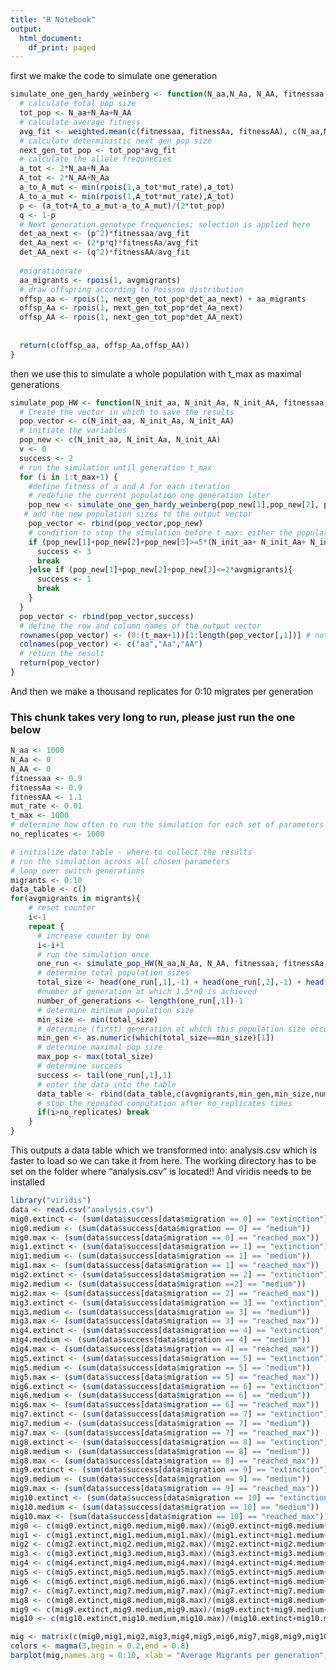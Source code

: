 ```yaml
---
title: "R Notebook"
output:
  html_document:
    df_print: paged
---
```


first we make the code to simulate one generation

```r
simulate_one_gen_hardy_weinberg <- function(N_aa,N_Aa, N_AA, fitnessaa, fitnessAa, fitnessAA, avgmigrants, mut_rate) {
  # calculate total pop size
  tot_pop <- N_aa+N_Aa+N_AA
  # calculate average fitness
  avg_fit <- weighted.mean(c(fitnessaa, fitnessAa, fitnessAA), c(N_aa,N_Aa, N_AA))
  # calculate deterministic next gen pop size
  next_gen_tot_pop <- tot_pop*avg_fit
  # calculate the allele frequnecies
  a_tot <- 2*N_aa+N_Aa
  A_tot <- 2*N_AA+N_Aa
  a_to_A_mut <- min(rpois(1,a_tot*mut_rate),a_tot)
  A_to_a_mut <- min(rpois(1,A_tot*mut_rate),A_tot)
  p <- (a_tot+A_to_a_mut-a_to_A_mut)/(2*tot_pop)
  q <- 1-p
  # Next generation genotype frequencies; selection is applied here
  det_aa_next <- (p^2)*fitnessaa/avg_fit
  det_Aa_next <- (2*p*q)*fitnessAa/avg_fit
  det_AA_next <- (q^2)*fitnessAA/avg_fit
  
  #migrationrate
  aa_migrants <- rpois(1, avgmigrants)
  # draw offspring according to Poisson distribution
  offsp_aa <- rpois(1, next_gen_tot_pop*det_aa_next) + aa_migrants
  offsp_Aa <- rpois(1, next_gen_tot_pop*det_Aa_next)
  offsp_AA <- rpois(1, next_gen_tot_pop*det_AA_next)
  
  
  return(c(offsp_aa, offsp_Aa,offsp_AA))
}
```

then we use this to simulate a whole population with t_max as maximal generations

```r
simulate_pop_HW <- function(N_init_aa, N_init_Aa, N_init_AA, fitnessaa, fitnessAa, fitnessAA, avgmigrants, mut_rate, t_max) {
  # Create the vector in which to save the results
  pop_vector <- c(N_init_aa, N_init_Aa, N_init_AA)
  # initiate the variables
  pop_new <- c(N_init_aa, N_init_Aa, N_init_AA)
  v <- 0
  success <- 2
  # run the simulation until generation t_max
  for (i in 1:t_max+1) {
    #define fitness of a and A for each iteration
    # redefine the current population one generation later
    pop_new <- simulate_one_gen_hardy_weinberg(pop_new[1],pop_new[2], pop_new[3], fitnessaa, fitnessAa, fitnessAA,avgmigrants, mut_rate)
   # add the new population sizes to the output vector
    pop_vector <- rbind(pop_vector,pop_new) 
    # condition to stop the simulation before t_max: either the population exceeds 1.5 times the original population size, or it goes extinct
    if (pop_new[1]+pop_new[2]+pop_new[3]>=5*(N_init_aa+ N_init_Aa+ N_init_AA)){
      success <- 3
      break
    }else if (pop_new[1]+pop_new[2]+pop_new[3]<=2*avgmigrants){
      success <- 1
      break
    }
  }
  pop_vector <- rbind(pop_vector,success)
  # define the row and column names of the output vector
  rownames(pop_vector) <- (0:(t_max+1))[1:length(pop_vector[,1])] # note that the vector has to be cut if the simulation stopped early
  colnames(pop_vector) <- c("aa","Aa","AA")
  # return the result
  return(pop_vector)	
}
```

And then we make a thousand replicates for 0:10 migrates per generation

### This chunk takes very long to run, please just run the one below

```r
N_aa <- 1000
N_Aa <- 0
N_AA <- 0
fitnessaa <- 0.9
fitnessAa <- 0.9
fitnessAA <- 1.1
mut_rate <- 0.01
t_max <- 1000
# determine how often to run the simulation for each set of parameters
no_replicates <- 1000

# initialize data table - where to collect the results
# run the simulation across all chosen parameters
# loop over switch generations
migrants <- 0:10
data_table <- c()
for(avgmigrants in migrants){
    # reset counter
    i<-1
    repeat {
      # increase counter by one
      i<-i+1
      # run the simulation once
      one_run <- simulate_pop_HW(N_aa,N_Aa, N_AA, fitnessaa, fitnessAa, fitnessAA, avgmigrants, mut_rate, t_max)
      # determine total population sizes
      total_size <- head(one_run[,1],-1) + head(one_run[,2],-1) + head(one_run[,3],-1)
      #number of generation at which 1.5*n0 is achieved
      number_of_generations <- length(one_run[,1])-1
      # determine minimum population size
      min_size <- min(total_size)
      # determine (first) generation at which this population size occurred
      min_gen <- as.numeric(which(total_size==min_size)[1])
      # determine maximal pop size
      max_pop <- max(total_size)
      # determine success
      success <- tail(one_run[,1],1)
      # enter the data into the table
      data_table <- rbind(data_table,c(avgmigrants,min_gen,min_size,number_of_generations,max_pop,success)) # note that we add the varying parameters (decay rate and selection coefficient) to the table too
      # stop the repeated computation after no_replicates times
      if(i>no_replicates) break
    }
}
```

This outputs a data table which we transformed into: analysis.csv which is faster to load so we can take it from here. The working directory has to be set on the folder where "analysis.csv" is located!! And viridis needs to be installed

```r
library("viridis")
data <- read.csv("analysis.csv")
mig0.extinct <- (sum(data$success[data$migration == 0] == "extinction"))
mig0.medium <- (sum(data$success[data$migration == 0] == "medium"))
mig0.max <- (sum(data$success[data$migration == 0] == "reached_max"))
mig1.extinct <- (sum(data$success[data$migration == 1] == "extinction"))
mig1.medium <- (sum(data$success[data$migration == 1] == "medium"))
mig1.max <- (sum(data$success[data$migration == 1] == "reached_max"))
mig2.extinct <- (sum(data$success[data$migration == 2] == "extinction"))
mig2.medium <- (sum(data$success[data$migration ==2] == "medium"))
mig2.max <- (sum(data$success[data$migration == 2] == "reached_max"))
mig3.extinct <- (sum(data$success[data$migration == 3] == "extinction"))
mig3.medium <- (sum(data$success[data$migration == 3] == "medium"))
mig3.max <- (sum(data$success[data$migration == 3] == "reached_max"))
mig4.extinct <- (sum(data$success[data$migration == 4] == "extinction"))
mig4.medium <- (sum(data$success[data$migration == 4] == "medium"))
mig4.max <- (sum(data$success[data$migration == 4] == "reached_max"))
mig5.extinct <- (sum(data$success[data$migration == 5] == "extinction"))
mig5.medium <- (sum(data$success[data$migration == 5] == "medium"))
mig5.max <- (sum(data$success[data$migration == 5] == "reached_max"))
mig6.extinct <- (sum(data$success[data$migration == 6] == "extinction"))
mig6.medium <- (sum(data$success[data$migration == 6] == "medium"))
mig6.max <- (sum(data$success[data$migration == 6] == "reached_max"))
mig7.extinct <- (sum(data$success[data$migration == 7] == "extinction"))
mig7.medium <- (sum(data$success[data$migration == 7] == "medium"))
mig7.max <- (sum(data$success[data$migration == 7] == "reached_max"))
mig8.extinct <- (sum(data$success[data$migration == 8] == "extinction"))
mig8.medium <- (sum(data$success[data$migration == 8] == "medium"))
mig8.max <- (sum(data$success[data$migration == 8] == "reached_max"))
mig9.extinct <- (sum(data$success[data$migration == 9] == "extinction"))
mig9.medium <- (sum(data$success[data$migration == 9] == "medium"))
mig9.max <- (sum(data$success[data$migration == 9] == "reached_max"))
mig10.extinct <- (sum(data$success[data$migration == 10] == "extinction"))
mig10.medium <- (sum(data$success[data$migration == 10] == "medium"))
mig10.max <- (sum(data$success[data$migration == 10] == "reached_max"))
mig0 <- c(mig0.extinct,mig0.medium,mig0.max)/(mig0.extinct+mig0.medium+mig0.max)
mig1 <- c(mig1.extinct,mig1.medium,mig1.max)/(mig1.extinct+mig1.medium+mig1.max)
mig2 <- c(mig2.extinct,mig2.medium,mig2.max)/(mig2.extinct+mig2.medium+mig2.max)
mig3 <- c(mig3.extinct,mig3.medium,mig3.max)/(mig3.extinct+mig3.medium+mig3.max)
mig4 <- c(mig4.extinct,mig4.medium,mig4.max)/(mig4.extinct+mig4.medium+mig4.max)
mig5 <- c(mig5.extinct,mig5.medium,mig5.max)/(mig5.extinct+mig5.medium+mig5.max)
mig6 <- c(mig6.extinct,mig6.medium,mig6.max)/(mig6.extinct+mig6.medium+mig6.max)
mig7 <- c(mig7.extinct,mig7.medium,mig7.max)/(mig7.extinct+mig7.medium+mig7.max)
mig8 <- c(mig8.extinct,mig8.medium,mig8.max)/(mig8.extinct+mig8.medium+mig8.max)
mig9 <- c(mig9.extinct,mig9.medium,mig9.max)/(mig9.extinct+mig9.medium+mig9.max)
mig10 <- c(mig10.extinct,mig10.medium,mig10.max)/(mig10.extinct+mig10.medium+mig10.max)

mig <- matrix(c(mig0,mig1,mig2,mig3,mig4,mig5,mig6,mig7,mig8,mig9,mig10),nrow = 3, ncol = 11)
colors <- magma(3,begin = 0.2,end = 0.8)
barplot(mig,names.arg = 0:10, xlab = "Average Migrants per generation", col = colors, legend = c("extinction","happy ever after","reached max"), ylab = "proportion in %")
```
